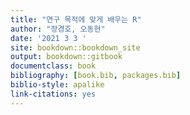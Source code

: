 ```yaml
---
title: "연구 목적에 맞게 배우는 R"
author: "장경호, 오동현"
date: '2021 3 3 '
site: bookdown::bookdown_site
output: bookdown::gitbook
documentclass: book
bibliography: [book.bib, packages.bib]
biblio-style: apalike
link-citations: yes
---
```


